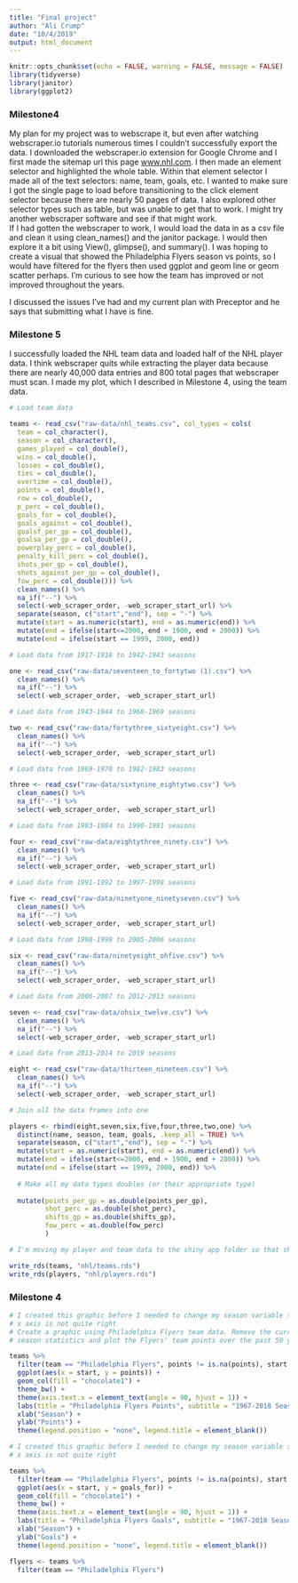 ```yaml
---
title: "Final project"
author: "Ali Crump"
date: "10/4/2019"
output: html_document
---
```


```r
knitr::opts_chunk$set(echo = FALSE, warning = FALSE, message = FALSE)
library(tidyverse)
library(janitor)
library(ggplot2)
```

### Milestone4

My plan for my project was to webscrape it, but even after watching webscraper.io tutorials numerous times I couldn't successfully export the data. I downloaded the webscraper.io extension for Google Chrome and I first made the sitemap url this page [www.nhl.com](http://www.nhl.com/stats/player?reportType=season&seasonFrom=19171918&seasonTo=20192020&gameType=2&filter=gamesPlayed,gte,1&sort=points,goals,assists). I then made an element selector and highlighted the whole table. Within that element selector I made all of the text selectors: name, team, goals, etc. I wanted to make sure I got the single page to load before transitioning to the click element selector because there are nearly 50 pages of data. I also explored other selector types such as table, but was unable to get that to work. I might try another webscraper software and see if that might work.  
If I had gotten the webscraper to work, I would load the data in as a csv file and clean it using clean_names() and the janitor package. I would then explore it a bit using View(), glimpse(), and summary(). I was hoping to create a visual that showed the Philadelphia Flyers season vs points, so I would have filtered for the flyers then used ggplot and geom line or geom scatter perhaps. I'm curious to see how the team has improved or not improved throughout the years.    

I discussed the issues I've had and my current plan with Preceptor and he says that submitting what I have is fine. 


### Milestone 5

I successfully loaded the NHL team data and loaded half of the NHL player data. I think webscraper quits while extracting the player data because there are nearly 40,000 data entries and 800 total pages that webscraper must scan. I made my plot, which I described in Milestone 4, using the team data.  

```r
# Load team data

teams <- read_csv("raw-data/nhl_teams.csv", col_types = cols(
  team = col_character(),
  season = col_character(),
  games_played = col_double(),
  wins = col_double(),
  losses = col_double(),
  ties = col_double(),
  overtime = col_double(),
  points = col_double(),
  row = col_double(),
  p_perc = col_double(),
  goals_for = col_double(),
  goals_against = col_double(),
  goalsf_per_gp = col_double(),
  goalsa_per_gp = col_double(),
  powerplay_perc = col_double(),
  penalty_kill_perc = col_double(),
  shots_per_gp = col_double(),
  shots_against_per_gp = col_double(),
  fow_perc = col_double())) %>% 
  clean_names() %>% 
  na_if("--") %>% 
  select(-web_scraper_order, -web_scraper_start_url) %>% 
  separate(season, c("start","end"), sep = "-") %>% 
  mutate(start = as.numeric(start), end = as.numeric(end)) %>% 
  mutate(end = ifelse(start<=2000, end + 1900, end + 2000)) %>% 
  mutate(end = ifelse(start == 1999, 2000, end))
```


```r
# Load data from 1917-1918 to 1942-1943 seasons

one <- read_csv("raw-data/seventeen_to_fortytwo (1).csv") %>% 
  clean_names() %>% 
  na_if("--") %>% 
  select(-web_scraper_order, -web_scraper_start_url)

# Load data from 1943-1944 to 1968-1969 seasons

two <- read_csv("raw-data/fortythree_sixtyeight.csv") %>% 
  clean_names() %>% 
  na_if("--") %>% 
  select(-web_scraper_order, -web_scraper_start_url)

# Load data from 1969-1970 to 1982-1983 seasons

three <- read_csv("raw-data/sixtynine_eightytwo.csv") %>% 
  clean_names() %>% 
  na_if("--") %>% 
  select(-web_scraper_order, -web_scraper_start_url)

# Load data from 1983-1984 to 1990-1991 seasons

four <- read_csv("raw-data/eightythree_ninety.csv") %>% 
  clean_names() %>% 
  na_if("--") %>% 
  select(-web_scraper_order, -web_scraper_start_url)

# Load data from 1991-1992 to 1997-1998 seasons

five <- read_csv("raw-data/ninetyone_ninetyseven.csv") %>% 
  clean_names() %>% 
  na_if("--") %>% 
  select(-web_scraper_order, -web_scraper_start_url)

# Load data from 1998-1999 to 2005-2006 seasons

six <- read_csv("raw-data/ninetyeight_ohfive.csv") %>% 
  clean_names() %>% 
  na_if("--") %>% 
  select(-web_scraper_order, -web_scraper_start_url)

# Load data from 2006-2007 to 2012-2013 seasons

seven <- read_csv("raw-data/ohsix_twelve.csv") %>% 
  clean_names() %>% 
  na_if("--") %>% 
  select(-web_scraper_order, -web_scraper_start_url)

# Load data from 2013-2014 to 2019 seasons

eight <- read_csv("raw-data/thirteen_nineteen.csv") %>% 
  clean_names() %>% 
  na_if("--") %>% 
  select(-web_scraper_order, -web_scraper_start_url)
```


```r
# Join all the data frames into one

players <- rbind(eight,seven,six,five,four,three,two,one) %>% 
  distinct(name, season, team, goals, .keep_all = TRUE) %>% 
  separate(season, c("start","end"), sep = "-") %>% 
  mutate(start = as.numeric(start), end = as.numeric(end)) %>% 
  mutate(end = ifelse(start<=2000, end + 1900, end + 2000)) %>% 
  mutate(end = ifelse(start == 1999, 2000, end)) %>% 
  
  # Make all my data types doubles (or their appropriate type)
  
  mutate(points_per_gp = as.double(points_per_gp),
         shot_perc = as.double(shot_perc),
         shifts_gp = as.double(shifts_gp),
         fow_perc = as.double(fow_perc)
         )
```


```r
# I'm moving my player and team data to the shiny app folder so that shiny can "see" it.

write_rds(teams, "nhl/teams.rds")
write_rds(players, "nhl/players.rds")


```



### Milestone 4
```r
# I created this graphic before I needed to change my season variable so the
# x axis is not quite right
# Create a graphic using Philadelphia Flyers team data. Remove the current
# season statistics and plot the Flyers' team points over the past 50 years.

teams %>% 
  filter(team == "Philadelphia Flyers", points != is.na(points), start != 2019) %>%
  ggplot(aes(x = start, y = points)) +
  geom_col(fill = "chocolate1") +
  theme_bw() +
  theme(axis.text.x = element_text(angle = 90, hjust = 1)) +
  labs(title = "Philadelphia Flyers Points", subtitle = "1967-2018 Seasons") +
  xlab("Season") +
  ylab("Points") +
  theme(legend.position = "none", legend.title = element_blank())
```

```r
# I created this graphic before I needed to change my season variable so the
# x axis is not quite right

teams %>% 
  filter(team == "Philadelphia Flyers", points != is.na(points), start != 2019) %>%
  ggplot(aes(x = start, y = goals_for)) +
  geom_col(fill = "chocolate1") +
  theme_bw() +
  theme(axis.text.x = element_text(angle = 90, hjust = 1)) +
  labs(title = "Philadelphia Flyers Goals", subtitle = "1967-2018 Seasons") +
  xlab("Season") +
  ylab("Goals") +
  theme(legend.position = "none", legend.title = element_blank())
```

```r
flyers <- teams %>% 
  filter(team == "Philadelphia Flyers")
```

